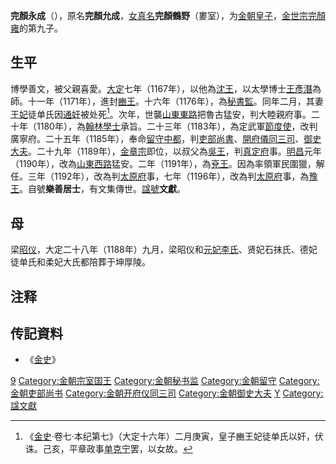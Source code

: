 '''完顏永成'''（{{bd|13世纪|1154年后|1204年|catIdx=W}}），原名'''完顏允成'''，[[女真名|女真名]]'''完顏鶴野'''（婁室），为[[金朝|金朝]][[皇子|皇子]]，[[金世宗|金世宗完顏雍]]的第九子。
== 生平 ==
博學善文，被父親喜愛。[[大定_(金朝)|大定]]七年（1167年），以他為[[沈王|沈王]]，以太學博士[[王彥潛|王彥潛]]為師。十一年（1171年），進封[[豳王|豳王]]。十六年（1176年），為[[秘書監|秘書監]]。同年二月，其妻[[王妃|王妃]]徒单氏因[[通奸|通奸]]被处死<ref>《[[金史|金史]]·卷七·本纪第七》（大定十六年）二月庚寅，皇子豳王妃徒单氏以奸，伏诛。己亥，平章政事[[徒单克宁|单克宁]]罢，以女故。</ref>。次年，世襲[[山東東路|山東東路]]把魯古猛安，判大睦親府事。二十年（1180年），為[[翰林學士|翰林學士]]承旨。二十三年（1183年），為定武軍[[節度使|節度使]]，改判廣寧府。二十五年（1185年），奉命[[留守|留守]][[中都|中都]]，判[[吏部尚書|吏部尚書]]、[[開府儀同三司|開府儀同三司]]、[[御史大夫|御史大夫]]。二十九年（1189年），[[金章宗|金章宗]]即位，以叔父為[[吳王|吳王]]，判[[真定府|真定府]]事。[[明昌|明昌]]元年（1190年），改為[[山東西路|山東西路]]猛安。二年（1191年），為[[兗王|兗王]]。因為率領軍民圍獵，解任。三年（1192年），改為判[[太原府|太原府]]事，七年（1196年），改為判[[太原府|太原府]]事，為[[豫王|豫王]]。自號'''樂善居士'''，有文集傳世。[[諡號|諡號]]'''文獻'''。
== 母 ==
梁[[昭仪|昭仪]]，大定二十八年（1188年）九月，梁昭仪和[[李妃_(金世宗)|元妃李氏]]、贤妃石抹氏、德妃徒单氏和柔妃大氏都陪葬于坤厚陵。

== 注释 ==

{{Reflist}}

== 传記資料 ==
*《[[金史|金史]]》

{{DEFAULTSORT:W完顏}}
[[Category:金世宗皇子|9]]
[[Category:金朝宗室国王|Category:金朝宗室国王]]
[[Category:金朝秘书监|Category:金朝秘书监]]
[[Category:金朝留守|Category:金朝留守]]
[[Category:金朝吏部尚书|Category:金朝吏部尚书]]
[[Category:金朝开府仪同三司|Category:金朝开府仪同三司]]
[[Category:金朝御史大夫|Category:金朝御史大夫]]
[[Category:完顏氏|Y]]
[[Category:諡文獻|Category:諡文獻]]